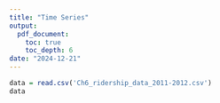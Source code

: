 ```yaml
---
title: "Time Series"
output: 
  pdf_document:
    toc: true
    toc_depth: 6
date: "2024-12-21"
---
```


```r
data = read.csv('Ch6_ridership_data_2011-2012.csv')
data
```
